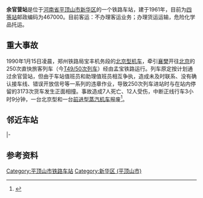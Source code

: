 {{citation style|time=2016-05-04T11:15:59+00:00}}
{{Infobox China railway station 
|车站名称 = 余官营站
|图片 = 
|图片介紹 = 
|车站名称拼音 = Yuguanying zhan
|英文名称 = Yuhuanying Railway Station
|车站代码 = 21863<ref>{{cite book|title=中华人民共和国铁路车站代码（GB/T 10302-2010）|publisher=中国标准出版社|year=2010|isbn=155066140495|ignore-isbn-error=true|pages=45}}</ref>
|电报码 = YUG
|拼音码 = YGY
|车站功能 = 货运站
|车站位置 = [[河南省|河南省]][[平顶山市|平顶山市]][[新华区|新华区]]滍阳镇与[[宝丰县|宝丰县]]刘岭乡余官营村交界
|坐标 = 
|归属 = [[武汉铁路局|武汉铁路局]][[平顶山东站|平顶山东站]]
|线路 = [[孟宝铁路|孟宝铁路]]
|车站等级 = [[四等站_(中国大陆)|四等站]]
|月台数目 = 2
|站台面 = 3
|股道数目 = 10
}}
'''余官营站'''是位于[[河南省|河南省]][[平顶山市|平顶山市]][[新华区|新华区]]的一个铁路车站，建于1961年，目前为[[四等站_(中国大陆)|四等站]]邮政编码为467000。目前客运：不办理客运业务；办理货运运输，危险化学品托运。

==重大事故==
1990年1月15日凌晨，郑州铁路局宝丰机务段的[[北京型柴油机车|北京型机车]]，牵引[[襄阳站|襄樊]]开往[[北京站|北京]]的250次直快旅客列车（今[[T49/50次列车|T49/50次列车]]）经由孟宝铁路运行。列车原定按计划通过余官营站，但由于车站值班员和助理值班员相互争执，造成未及时联系、没有确认接车线、错误开放信号等一系列的违章作业，导致250次列车进站时与在站内停留的3173次货车发生正面相撞。事故造成7人死亡、12人受伤，中断正线行车3小时9分钟，一台北京型和一台[[前进型蒸汽机车|前进型蒸汽机车]]报废<ref>{{cite book |author=郑州铁路局史志编纂委员会办公室 |title=郑州铁路年鉴（1991年） |year=1991 |publisher= }}</ref>。

==邻近车站==
{{start rail box|[[File:China_Railways.svg|16px]][[中国铁路|中国铁路]]}}
{{s-inop|[[姚孟站|姚孟站]]|[[漯河站|漯河]]方向}}
{{s-line|[[孟宝铁路|孟宝铁路]]<br />← 7km 余官营站 14km→}}
{{s-inop|[[宝丰站|宝丰站]]|孟宝铁路起讫点}}
|-
{{terminus}}
{{s-line|[[焦柳铁路|焦柳联络线]]<br /> {{0}}{{0}}{{0}}{{0}}{{0}}{{0}} 余官营站 27km→}}
{{s-inop|[[鲁山站|鲁山站]]|[[柳州站|柳州]]方向}}
{{end box}}

==参考资料==
{{reflist}}

{{孟宝铁路}}
[[Category:平顶山市铁路车站|Category:平顶山市铁路车站]]
[[Category:新华区_(平顶山市)|Category:新华区 (平顶山市)]]